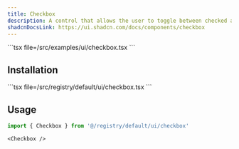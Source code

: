 ```yaml
---
title: Checkbox
description: A control that allows the user to toggle between checked and not checked.
shadcnDocsLink: https://ui.shadcn.com/docs/components/checkbox
---
```


<ComponentPreview component="checkbox">
  ```tsx file=<rootDir>/src/examples/ui/checkbox.tsx
  ```
</ComponentPreview>

## Installation

<Installation component="checkbox">
  ```tsx file=<rootDir>/src/registry/default/ui/checkbox.tsx
  ```
</Installation>

## Usage

```ts
import { Checkbox } from '@/registry/default/ui/checkbox'
```

```tsx
<Checkbox />
```